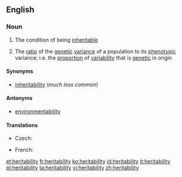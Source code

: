 ==English==

===Noun===
{{wikipedia}}
{{en-noun|heritabilities|-}}

# {{context|uncountable|lang=en}} The condition of being [[inheritable]]
# {{context|countable|genetics|lang=en}} The [[ratio]] of the [[genetic]] [[variance]] of a population to its [[phenotypic]] variance; i.e. the [[proportion]] of [[variability]] that is [[genetic]] in origin

====Synonyms====
* [[inheritability]] (''much less common'')

====Antonyms====
* [[environmentability]]

====Translations====
{{trans-top|the ratio of the genetic variance of a population to its phenotypic variance}}
* Czech: {{t-|cs|dědivost|f}}
{{trans-mid}}
* French: {{t+|fr|héritabilité|f}}
{{trans-bottom}}

[[et:heritability]]
[[fr:heritability]]
[[ko:heritability]]
[[id:heritability]]
[[it:heritability]]
[[pl:heritability]]
[[ta:heritability]]
[[vi:heritability]]
[[zh:heritability]]